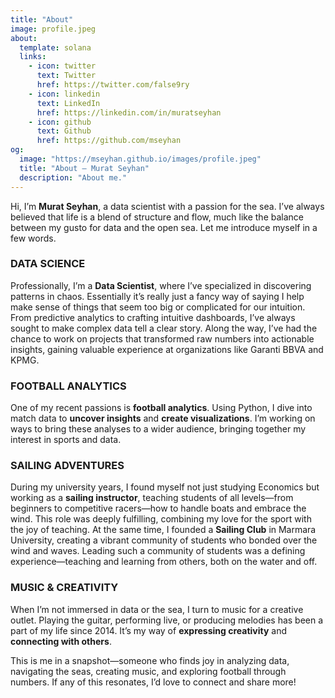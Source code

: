 ```yaml
---
title: "About"
image: profile.jpeg
about:
  template: solana
  links:
    - icon: twitter
      text: Twitter
      href: https://twitter.com/false9ry
    - icon: linkedin
      text: LinkedIn
      href: https://linkedin.com/in/muratseyhan
    - icon: github
      text: Github
      href: https://github.com/mseyhan
og:
  image: "https://mseyhan.github.io/images/profile.jpeg"
  title: "About – Murat Seyhan"
  description: "About me."
---
```


Hi, I’m **Murat Seyhan**, a data scientist with a passion for the sea. I’ve always believed that life is a blend of structure and flow, much like the balance between my gusto for data and the open sea. Let me introduce myself in a few words.

### **DATA SCIENCE**

Professionally, I'm a **Data Scientist**, where I’ve specialized in discovering patterns in chaos. Essentially it's really just a fancy way of saying I help make sense of things that seem too big or complicated for our intuition. From predictive analytics to crafting intuitive dashboards, I’ve always sought to make complex data tell a clear story. Along the way, I’ve had the chance to work on projects that transformed raw numbers into actionable insights, gaining valuable experience at organizations like Garanti BBVA and KPMG.

### **FOOTBALL ANALYTICS**

One of my recent passions is **football analytics**. Using Python, I dive into match data to **uncover insights** and **create visualizations**. I’m working on ways to bring these analyses to a wider audience, bringing together my interest in sports and data.

### **SAILING ADVENTURES**

During my university years, I found myself not just studying Economics but working as a **sailing instructor**, teaching students of all levels—from beginners to competitive racers—how to handle boats and embrace the wind. This role was deeply fulfilling, combining my love for the sport with the joy of teaching. At the same time, I founded a **Sailing Club** in Marmara University, creating a vibrant community of students who bonded over the wind and waves. Leading such a community of students was a defining experience—teaching and learning from others, both on the water and off.

### MUSIC & CREATIVITY

When I’m not immersed in data or the sea, I turn to music for a creative outlet. Playing the guitar, performing live, or producing melodies has been a part of my life since 2014. It’s my way of **expressing creativity** and **connecting with others**.

This is me in a snapshot—someone who finds joy in analyzing data, navigating the seas, creating music, and exploring football through numbers. If any of this resonates, I’d love to connect and share more!

